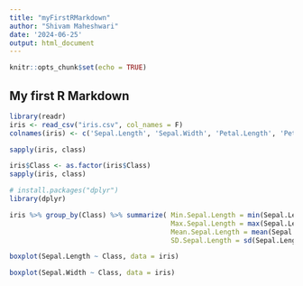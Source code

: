 ```yaml
---
title: "myFirstRMarkdown"
author: "Shivam Maheshwari"
date: '2024-06-25'
output: html_document
---
```


```r
knitr::opts_chunk$set(echo = TRUE)
```

## My first R Markdown

```r

library(readr)
iris <- read_csv("iris.csv", col_names = F)
colnames(iris) <- c('Sepal.Length', 'Sepal.Width', 'Petal.Length', 'Petal.Width', 'Class')

sapply(iris, class)

iris$Class <- as.factor(iris$Class)
sapply(iris, class)

# install.packages("dplyr")
library(dplyr)

iris %>% group_by(Class) %>% summarize( Min.Sepal.Length = min(Sepal.Length, na.rm=T),
                                        Max.Sepal.Length = max(Sepal.Length, na.rm=T),
                                        Mean.Sepal.Length = mean(Sepal.Length, na.rm=T),
                                        SD.Sepal.Length = sd(Sepal.Length, na.rm=T))  %>% as.data.frame()

```

```r
boxplot(Sepal.Length ~ Class, data = iris)

```

```r

boxplot(Sepal.Width ~ Class, data = iris)
```

